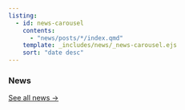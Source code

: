 ```yaml
---
listing:
  - id: news-carousel
    contents: 
      - "news/posts/*/index.qmd"
    template: _includes/news/_news-carousel.ejs
    sort: "date desc"
---
```


### News

::: {#news-carousel}
:::

```{=html}
<div class="d-flex flex-column align-items-center gap-0">
  <a href="news/" class="button btn">
    See all news &rarr;
  </a>
</div>

<style>
/* Scoped styles for the news carousel to avoid conflicts with global themes */
#news-carousel-container {
  overflow: hidden;
  position: relative;
  width: 100%;
  cursor: grab;
}

#news-carousel-container.grabbing {
  cursor: grabbing;
}

#news-carousel-container #news-carousel-track {
  display: flex;
  align-items: stretch;
}

#news-carousel-container .news-carousel-slide {
  flex-shrink: 0;
  width: 33.3333%;
  padding: 0.5rem;
  box-sizing: border-box;
}

@media (max-width: 1024px) {
  #news-carousel-container .news-carousel-slide {
    width: 50%;
  }
}

@media (max-width: 768px) {
  #news-carousel-container .news-carousel-slide {
    width: 100%;
  }
}

#news-carousel-container .news-carousel-card {
  overflow: hidden;
  display: flex;
  flex-direction: column;
  height: 100%;
  text-decoration: none;
  border-radius: 0.5rem;
  transition: background-color 0.3s ease, border-color 0.3s ease;
  background-color: #ffffff;
  border: 1px solid #e9ecef;
  color: #212529;
}

#news-carousel-container .news-carousel-card:hover {
  background-color: #e9ecef;
  border-color: #dee2e6;
}

#news-carousel-container .news-carousel-card-body {
  flex-grow: 1;
  display: flex;
  flex-direction: column;
  padding: 1rem;
}

#news-carousel-container .news-carousel-title {
  white-space: nowrap;
  overflow: hidden;
  text-overflow: ellipsis;
  margin-bottom: 0.25rem;
  color: #212529;
  font-weight: 700;
}

#news-carousel-container .news-carousel-reading-time,
#news-carousel-container .news-carousel-description,
#news-carousel-container .news-carousel-attribution {
  color: #6c757d;
}

#news-carousel-container .news-carousel-reading-time {
  font-size: 0.9em;
  margin-bottom: 0.75rem;
}

#news-carousel-container .news-carousel-description {
  flex-grow: 1;
  display: -webkit-box;
  -webkit-box-orient: vertical;
  -webkit-line-clamp: 2;
  line-clamp: 2;
  overflow: hidden;
  text-overflow: ellipsis;
  margin-bottom: 1rem;
}

#news-carousel-container .news-carousel-attribution {
  display: flex;
  justify-content: space-between;
  align-items: flex-end;
  gap: 1em;
  font-size: 0.85em;
  margin-top: auto;
}

#news-carousel-container .news-carousel-author {
  white-space: nowrap;
  overflow: hidden;
  text-overflow: ellipsis;
  min-width: 0;
}

#news-carousel-container .news-carousel-date {
  white-space: nowrap;
  flex-shrink: 0;
}
</style>

<script>
document.addEventListener('DOMContentLoaded', function () {
    const carouselContainer = document.getElementById('news-carousel-container');
    const carouselTrack = document.getElementById('news-carousel-track');
    
    if (!carouselContainer || !carouselTrack || !carouselTrack.children.length) {
        return;
    }
    
    const slides = Array.from(carouselTrack.children);
    const displayDuration = 2000;
    let currentTranslate = 0;
    let prevTranslate = 0;
    let currentIndex = 0;
    let intervalId;
    
    // Interaction state variables
    let isDragging = false;
    let startPos = 0;
    let hasDragged = false;
    let wheelTimeout;
    let isWheeling = false;

    const getItemsPerView = () => {
        const width = window.innerWidth;
        if (width <= 768) return 1;
        if (width > 768 && width <= 1024) return 2;
        return 3;
    }

    const getPositionX = (event) => {
        return event.type.includes('mouse') ? event.pageX : event.touches[0].clientX;
    }
    
    const startAutoplay = () => {
        stopAutoplay();
        intervalId = setInterval(autoplayNext, displayDuration);
    }

    const stopAutoplay = () => {
        clearInterval(intervalId);
    }

    const setSliderPosition = () => {
        carouselTrack.style.transform = `translateX(${currentTranslate}px)`;
    }

    const setPositionByIndex = () => {
        if (slides.length === 0) return;

        const itemsPerView = getItemsPerView();
        const maxIndex = slides.length > itemsPerView ? slides.length - itemsPerView : 0;
        
        if (currentIndex > maxIndex) currentIndex = maxIndex;
        if (currentIndex < 0) currentIndex = 0;
        
        const slideWidth = slides[0].getBoundingClientRect().width;
        currentTranslate = currentIndex * -slideWidth;
        
        carouselTrack.style.transition = 'transform 0.4s ease-out';
        setSliderPosition();
    }

    const autoplayNext = () => {
        if (document.hidden || isDragging) return;
        const itemsPerView = getItemsPerView();
        const maxIndex = slides.length > itemsPerView ? slides.length - itemsPerView : 0;
        
        currentIndex++;
        if (currentIndex > maxIndex) {
            currentIndex = 0;
        }
        setPositionByIndex();
    }

    function handleDragStart(event) {
        isDragging = true;
        hasDragged = false;
        startPos = getPositionX(event);
        const style = window.getComputedStyle(carouselTrack);
        const matrix = new DOMMatrix(style.transform);
        prevTranslate = matrix.m41;
        carouselContainer.classList.add('grabbing');
        carouselTrack.style.transition = 'none';
        stopAutoplay();
    }

    function handleDragMove(event) {
        if (!isDragging) return;
        const currentPosition = getPositionX(event);
        currentTranslate = prevTranslate + currentPosition - startPos;
        setSliderPosition();
        if (Math.abs(currentPosition - startPos) > 10) {
            hasDragged = true;
        }
    }

    function handleDragEnd() {
        if (!isDragging) return;
        isDragging = false;
        carouselContainer.classList.remove('grabbing');
        const movedBy = currentTranslate - prevTranslate;
        const itemsPerView = getItemsPerView();
        const maxIndex = slides.length > itemsPerView ? slides.length - itemsPerView : 0;

        if (movedBy < -50 && currentIndex < maxIndex) {
            currentIndex++;
        }
        if (movedBy > 50 && currentIndex > 0) {
            currentIndex--;
        }

        setPositionByIndex();
        startAutoplay();
    }
    
    function handleWheel(event) {
        event.preventDefault();
        if (isWheeling) return;
        isWheeling = true;
        stopAutoplay();

        const itemsPerView = getItemsPerView();
        const maxIndex = slides.length > itemsPerView ? slides.length - itemsPerView : 0;
        const delta = event.deltaY;

        if (delta > 0) {
            if (currentIndex < maxIndex) currentIndex++;
        } else if (delta < 0) {
            if (currentIndex > 0) currentIndex--;
        }
        setPositionByIndex();

        clearTimeout(wheelTimeout);
        wheelTimeout = setTimeout(startAutoplay, 500);
        setTimeout(() => { isWheeling = false; }, 100);
    }
        
    carouselContainer.addEventListener('mousedown', handleDragStart);
    window.addEventListener('mouseup', handleDragEnd);
    window.addEventListener('mousemove', handleDragMove);
    
    carouselContainer.addEventListener('touchstart', handleDragStart, { passive: true });
    window.addEventListener('touchend', handleDragEnd);
    window.addEventListener('touchmove', handleDragMove, { passive: true });

    carouselContainer.addEventListener('click', (e) => {
        if (hasDragged) {
            e.preventDefault();
        }
    }, true);

    carouselContainer.addEventListener('wheel', handleWheel, { passive: false });
    
    carouselContainer.addEventListener('mouseenter', stopAutoplay);
    carouselContainer.addEventListener('mouseleave', startAutoplay);
    document.addEventListener('visibilitychange', () => document.hidden ? stopAutoplay() : startAutoplay());
    
    window.addEventListener('resize', setPositionByIndex);

    setPositionByIndex();
    startAutoplay();
});
</script>
```